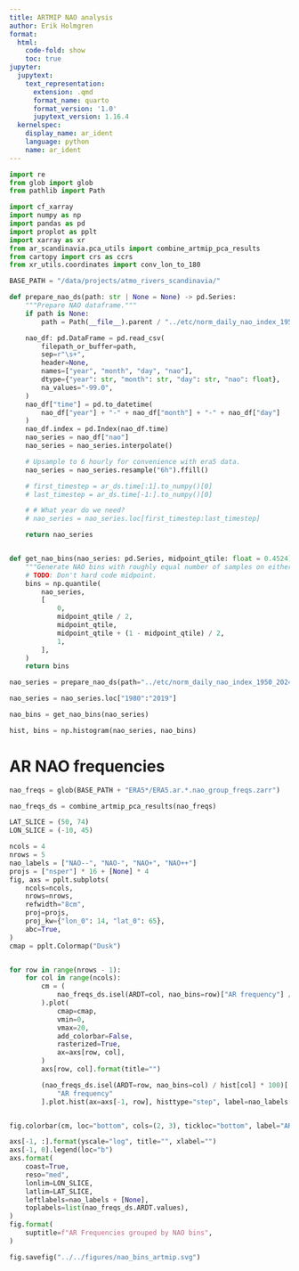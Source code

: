 ```yaml
---
title: ARTMIP NAO analysis
author: Erik Holmgren
format:
  html:
    code-fold: show
    toc: true
jupyter:
  jupytext:
    text_representation:
      extension: .qmd
      format_name: quarto
      format_version: '1.0'
      jupytext_version: 1.16.4
  kernelspec:
    display_name: ar_ident
    language: python
    name: ar_ident
---
```


```python
import re
from glob import glob
from pathlib import Path

import cf_xarray
import numpy as np
import pandas as pd
import proplot as pplt
import xarray as xr
from ar_scandinavia.pca_utils import combine_artmip_pca_results
from cartopy import crs as ccrs
from xr_utils.coordinates import conv_lon_to_180
```

```python
BASE_PATH = "/data/projects/atmo_rivers_scandinavia/"
```

```python
def prepare_nao_ds(path: str | None = None) -> pd.Series:
    """Prepare NAO dataframe."""
    if path is None:
        path = Path(__file__).parent / "../etc/norm_daily_nao_index_1950_2024.txt"

    nao_df: pd.DataFrame = pd.read_csv(
        filepath_or_buffer=path,
        sep=r"\s+",
        header=None,
        names=["year", "month", "day", "nao"],
        dtype={"year": str, "month": str, "day": str, "nao": float},
        na_values="-99.0",
    )
    nao_df["time"] = pd.to_datetime(
        nao_df["year"] + "-" + nao_df["month"] + "-" + nao_df["day"]
    )
    nao_df.index = pd.Index(nao_df.time)
    nao_series = nao_df["nao"]
    nao_series = nao_series.interpolate()

    # Upsample to 6 hourly for convenience with era5 data.
    nao_series = nao_series.resample("6h").ffill()

    # first_timestep = ar_ds.time[:1].to_numpy()[0]
    # last_timestep = ar_ds.time[-1:].to_numpy()[0]

    # # What year do we need?
    # nao_series = nao_series.loc[first_timestep:last_timestep]

    return nao_series


def get_nao_bins(nao_series: pd.Series, midpoint_qtile: float = 0.4524) -> np.ndarray:
    """Generate NAO bins with roughly equal number of samples on either side of 0."""
    # TODO: Don't hard code midpoint.
    bins = np.quantile(
        nao_series,
        [
            0,
            midpoint_qtile / 2,
            midpoint_qtile,
            midpoint_qtile + (1 - midpoint_qtile) / 2,
            1,
        ],
    )
    return bins
```

```python
nao_series = prepare_nao_ds(path="../etc/norm_daily_nao_index_1950_2024.txt")
```

```python
nao_series = nao_series.loc["1980":"2019"]
```

```python
nao_bins = get_nao_bins(nao_series)
```

```python
hist, bins = np.histogram(nao_series, nao_bins)
```

# AR NAO frequencies

```python
nao_freqs = glob(BASE_PATH + "ERA5*/ERA5.ar.*.nao_group_freqs.zarr")
```

```python
nao_freqs_ds = combine_artmip_pca_results(nao_freqs)
```

```python
LAT_SLICE = (50, 74)
LON_SLICE = (-10, 45)
```

```python
ncols = 4
nrows = 5
nao_labels = ["NAO--", "NAO-", "NAO+", "NAO++"]
projs = ["nsper"] * 16 + [None] * 4
fig, axs = pplt.subplots(
    ncols=ncols,
    nrows=nrows,
    refwidth="8cm",
    proj=projs,
    proj_kw={"lon_0": 14, "lat_0": 65},
    abc=True,
)
cmap = pplt.Colormap("Dusk")


for row in range(nrows - 1):
    for col in range(ncols):
        cm = (
            nao_freqs_ds.isel(ARDT=col, nao_bins=row)["AR frequency"] / hist[row] * 100
        ).plot(
            cmap=cmap,
            vmin=0,
            vmax=20,
            add_colorbar=False,
            rasterized=True,
            ax=axs[row, col],
        )
        axs[row, col].format(title="")

        (nao_freqs_ds.isel(ARDT=row, nao_bins=col) / hist[col] * 100)[
            "AR frequency"
        ].plot.hist(ax=axs[-1, row], histtype="step", label=nao_labels[col])


fig.colorbar(cm, loc="bottom", cols=(2, 3), tickloc="bottom", label="AR Frequency [%]", labelloc="top")

axs[-1, :].format(yscale="log", title="", xlabel="")
axs[-1, 0].legend(loc="b")
axs.format(
    coast=True,
    reso="med",
    lonlim=LON_SLICE,
    latlim=LAT_SLICE,
    leftlabels=nao_labels + [None],
    toplabels=list(nao_freqs_ds.ARDT.values),
)
fig.format(
    suptitle=f"AR Frequencies grouped by NAO bins",
)
```

```python
fig.savefig("../../figures/nao_bins_artmip.svg")
```

